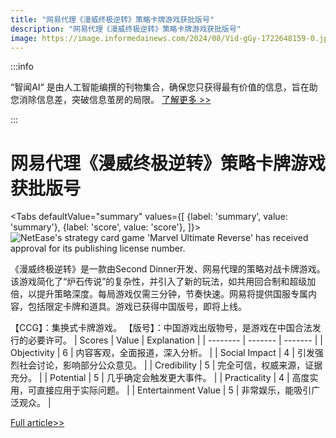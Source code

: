 ```yaml
---
title: "网易代理《漫威终极逆转》策略卡牌游戏获批版号"
description: "网易代理《漫威终极逆转》策略卡牌游戏获批版号"
image: https://image.informedainews.com/2024/08/Vid-gGy-1722648159-0.jpg
---
```



:::info

“智闻AI“ 是由人工智能编撰的刊物集合，确保您只获得最有价值的信息，旨在助您消除信息差，突破信息茧房的局限。  [了解更多 >>](/)

:::

# 网易代理《漫威终极逆转》策略卡牌游戏获批版号


<Tabs
	defaultValue="summary"
	values={[
	{label: 'summary', value: 'summary'},
	{label: 'score', value: 'score'},
]}>
<TabItem value="summary">
<img
  src="https://image.informedainews.com/2024/08/Vid-gGy-1722648159-0.jpg"
  alt="NetEase's strategy card game 'Marvel Ultimate Reverse' has received approval for its publishing license number."
/>



《漫威终极逆转》是一款由Second Dinner开发、网易代理的策略对战卡牌游戏。该游戏简化了“炉石传说”的复杂性，并引入了新的玩法，如共用回合制和超级加倍，以提升策略深度。每局游戏仅需三分钟，节奏快速。网易将提供国服专属内容，包括限定卡牌和道具。游戏已获得中国版号，即将上线。

【CCG】：集换式卡牌游戏。
【版号】：中国游戏出版物号，是游戏在中国合法发行的必要许可。
</TabItem>
<TabItem value="score">
	| Scores     | Value   | Explanation |
	| -------- | ------- | ------- |
	| Objectivity  | 6    | 内容客观，全面报道，深入分析。    |
	| Social Impact | 4     | 引发强烈社会讨论，影响部分公众意见。    |
	| Credibility    | 5    | 完全可信，权威来源，证据充分。    |
	| Potential    | 5    | 几乎确定会触发更大事件。    |
	| Practicality    | 4    | 高度实用，可直接应用于实际问题。    |
	| Entertainment Value    | 5    | 非常娱乐，能吸引广泛观众。    |
</TabItem>
</Tabs>

[Full article>>](https://www.gcores.com/articles/186132)
